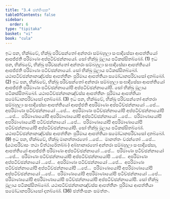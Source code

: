 ```yaml
---
title: "3.4 ඡත්තිංසක"
tableOfContents: false
sidebar:
  order: 6
type: "tipitaka"
basket: "vi"
book: "cula"
---
```



<DynamicBreadcrumb />

<Division number="165" book="cula">

<Paragraph number="691" book="cula">
ඉධ පන, භික්ඛවේ, භික්ඛු පරිවසන්තෝ අන්තරා සම්බහුලා සංඝාදිසේසා ආපත්තියෝ ආපජ්ජති පරිමාණා අප්පටිච්ඡන්නායෝ. සෝ භික්ඛු මූලාය පටිකස්සිතබ්බෝ. (1)
</Paragraph>

<Paragraph number="692" book="cula">
ඉධ පන, භික්ඛවේ, භික්ඛු පරිවසන්තෝ අන්තරා සම්බහුලා සංඝාදිසේසා ආපත්තියෝ ආපජ්ජති පරිමාණා පටිච්ඡන්නායෝ. සෝ භික්ඛු මූලාය පටිකස්සිතබ්බෝ. යථාපටිච්ඡන්නානඤ්චස්ස ආපත්තීනං පුරිමාය ආපත්තියා සමෝධානපරිවාසෝ දාතබ්බෝ. (2)
</Paragraph>

<Paragraph number="693" book="cula">
ඉධ පන, භික්ඛවේ, භික්ඛු පරිවසන්තෝ අන්තරා සම්බහුලා සංඝාදිසේසා ආපත්තියෝ ආපජ්ජති පරිමාණා පටිච්ඡන්නායෝපි අප්පටිච්ඡන්නායෝපි. සෝ භික්ඛු මූලාය පටිකස්සිතබ්බෝ. යථාපටිච්ඡන්නානඤ්චස්ස ආපත්තීනං පුරිමාය ආපත්තියා සමෝධානපරිවාසෝ දාතබ්බෝ. (3)
</Paragraph>

<Paragraph number="694" book="cula">
ඉධ පන, භික්ඛවේ, භික්ඛු පරිවසන්තෝ අන්තරා සම්බහුලා සංඝාදිසේසා ආපත්තියෝ ආපජ්ජති අපරිමාණා අප්පටිච්ඡන්නායෝ …පේ…  අපරිමාණා පටිච්ඡන්නායෝ …පේ…  අපරිමාණා පටිච්ඡන්නායෝපි අප්පටිච්ඡන්නායෝපි …පේ…  පරිමාණායෝපි අපරිමාණායෝපි අප්පටිච්ඡන්නායෝ …පේ…  පරිමාණායෝපි අපරිමාණායෝපි පටිච්ඡන්නායෝ …පේ…  පරිමාණායෝපි අපරිමාණායෝපි පටිච්ඡන්නායෝපි අප්පටිච්ඡන්නායෝපි. සෝ භික්ඛු මූලාය පටිකස්සිතබ්බෝ. යථාපටිච්ඡන්නානඤ්චස්ස ආපත්තීනං පුරිමාය ආපත්තියා සමෝධානපරිවාසෝ දාතබ්බෝ. (9)
</Paragraph>

<Paragraph number="695" book="cula">
ඉධ පන, භික්ඛවේ, භික්ඛු මානත්තාරහෝ …පේ…  මානත්තං චරන්තෝ …පේ…  (යථාපරිවාසං තථා විත්ථාරේතබ්බං) අබ්භානාරහෝ අන්තරා සම්බහුලා සංඝාදිසේසා, ආපත්තියෝ ආපජ්ජති පරිමාණා අප්පටිච්ඡන්නායෝ …පේ…  පරිමාණා පටිච්ඡන්නායෝ …පේ…  පරිමාණා පටිච්ඡන්නායෝපි අප්පටිච්ඡන්නායෝපි …පේ…  අපරිමාණා අප්පටිච්ඡන්නායෝ …පේ…  අපරිමාණා පටිච්ඡන්නායෝ …පේ…  අපරිමාණා පටිච්ඡන්නායෝපි අප්පටිච්ඡන්නායෝපි …පේ…  පරිමාණායෝපි අපරිමාණායෝපි අප්පටිච්ඡන්නායෝ …පේ…  පරිමාණායෝපි අපරිමාණායෝපි පටිච්ඡන්නායෝ …පේ…  පරිමාණායෝපි අපරිමාණායෝපි පටිච්ඡන්නායෝපි අප්පටිච්ඡන්නායෝපි. සෝ භික්ඛු මූලාය පටිකස්සිතබ්බෝ. යථාපටිච්ඡන්නානඤ්චස්ස ආපත්තීනං පුරිමාය ආපත්තියා සමෝධානපරිවාසෝ දාතබ්බෝ. (36)

</Paragraph>
</Division>

<Paragraph number="696" type="center" book="cula">
ඡත්තිංසකං සමත්තං.
</Paragraph>